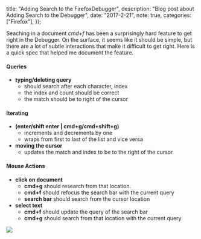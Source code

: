 
  title: "Adding Search to the FirefoxDebugger",
  description: "Blog post about Adding Search to the Debugger",
  date: "2017-2-21",
  note: true,
  categories: ["Firefox"],
});

Seaching in a document _cmd+f_ has been a surprisingly hard feature to get right in the Debugger.
On the surface, it seems like it should be simple, but there are a lot of subtle interactions
that make it difficult to get right. Here is a quick spec that helped me document the feature.

#### Queries

- **typing/deleting query**
  - should search after each character, index
  - the index and count should be correct
  - the match should be to right of the cursor

#### Iterating

- **(enter/shift enter | cmd+g/cmd+shift+g)**
  - increments and decrements by one
  - wraps from first to last of the list and vice versa
- **moving the cursor**
  - updates the match and index to be to the right of the cursor

#### Mouse Actions

- **click on document**
  - **cmd+g** should research from that location.
  - **cmd+f** should refocus the search bar with the current query
  - **search bar** should search from the cursor location
- **select text**
  - **cmd+f** should update the query of the search bar
  - **cmd+g** should search from that location with the current query

![](https://cloud.githubusercontent.com/assets/254562/23221293/b2a0ece6-f8f2-11e6-9d12-ef3604534ffc.gif)
